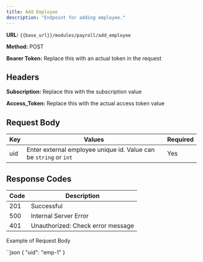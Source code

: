 ```yaml
---
title: Add Employee
description: "Endpoint for adding employee."
---
```


**URL:** `{{base_url}}/modules/payroll/add_employee`  <br />

**Method:** POST <br />

**Bearer Token:** Replace this with an actual token in the request

## Headers
**Subscription:** Replace this with the subscription value <br />

**Access_Token:** Replace this with the actual access token value

## Request Body

| Key           | Values                          | Required |
| ------------- | ------------------------------- | -------- |
| uid           | Enter external employee unique id. Value can be `string` or `int`   | Yes      |

## Response Codes

| Code | Description                        |
| ---- | ---------------------------------- |
| 201  | Successful                         |
| 500  | Internal Server Error              |
| 401  | Unauthorized: Check error message  |

Example of Request Body

 ``json
    {
        "uid": "emp-1"
    }


